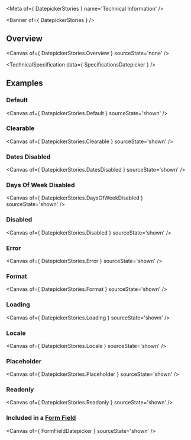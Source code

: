 
<Meta of={ DatepickerStories } name='Technical Information' />

<Banner of={ DatepickerStories } />

## Overview

<Canvas of={ DatepickerStories.Overview } sourceState='none' />

<TechnicalSpecification data={ SpecificationsDatepicker } />

## Examples

### Default

<Canvas of={ DatepickerStories.Default } sourceState='shown' />

### Clearable

<Canvas of={ DatepickerStories.Clearable } sourceState='shown' />

### Dates Disabled

<Canvas of={ DatepickerStories.DatesDisabled } sourceState='shown' />

### Days Of Week Disabled

<Canvas of={ DatepickerStories.DaysOfWeekDisabled } sourceState='shown' />

### Disabled

<Canvas of={ DatepickerStories.Disabled } sourceState='shown' />

### Error

<Canvas of={ DatepickerStories.Error } sourceState='shown' />

### Format

<Canvas of={ DatepickerStories.Format } sourceState='shown' />

### Loading

<Canvas of={ DatepickerStories.Loading } sourceState='shown' />

### Locale

<Canvas of={ DatepickerStories.Locale } sourceState='shown' />

### Placeholder

<Canvas of={ DatepickerStories.Placeholder } sourceState='shown' />

### Readonly

<Canvas of={ DatepickerStories.Readonly } sourceState='shown' />

### Included in a [**Form Field**](?path=/docs/ods-components-form-elements-form-field--technical-information)
<Canvas of={ FormFieldDatepicker } sourceState='shown' />
